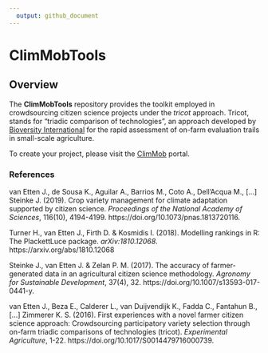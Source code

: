 ```yaml
---
  output: github_document
---
```


# ClimMobTools


## Overview

The **ClimMobTools** repository provides the toolkit employed in crowdsourcing citizen science projects under the *tricot* approach. Tricot, stands for "triadic comparison of technologies", an approach developed by [Bioversity International](https://www.bioversityinternational.org/) for the rapid assessment of on-farm evaluation trails in small-scale agriculture.

To create your project, please visit the [ClimMob](https://climmob.net/blog/) portal. 

### References

van Etten J., de Sousa K., Aguilar A., Barrios M., Coto A., Dell'Acqua M., [...] Steinke J. (2019). Crop variety management for climate adaptation supported by citizen science. *Proceedings of the National Academy of Sciences*, 116(10), 4194-4199. https://doi.org/10.1073/pnas.1813720116.

Turner H., van Etten J., Firth D. & Kosmidis I. (2018). Modelling rankings in R: The PlackettLuce package. *arXiv:1810.12068*. https://arxiv.org/abs/1810.12068

Steinke J., van Etten J. & Zelan P. M. (2017). The accuracy of farmer-generated data in an agricultural citizen science methodology. *Agronomy for Sustainable Development*, 37(4), 32. https://doi.org/10.1007/s13593-017-0441-y.

van Etten J., Beza E., Calderer L., van Duijvendijk K., Fadda C., Fantahun B., [...] Zimmerer K. S. (2016). First experiences with a novel farmer citizen science approach: Crowdsourcing participatory variety selection through on-farm triadic comparisons of technologies (tricot). *Experimental Agriculture*, 1-22. https://doi.org/10.1017/S0014479716000739.
